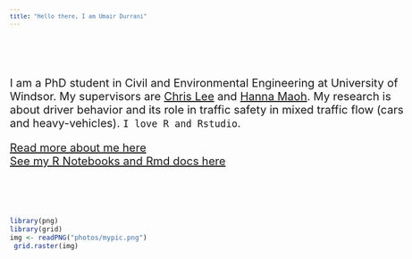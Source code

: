 ```yaml
---
title: "Hello there, I am Umair Durrani"
---
```


<style type="text/css">

body, td {
   font-size: 20px;
}
code.r{
  font-size: 12px;
}
pre {
  font-size: 12px
}
</style>
  
  
  


<div class = "row">
<div class = "col-md-6">
<br>
<br>
<p style="text-align: left;">
I am a PhD student in Civil and Environmental Engineering at University of Windsor. My supervisors are [Chris Lee](http://www.uwindsor.ca/engineering/civil/92/dr-chris-lee/) and [Hanna Maoh](http://www.uwindsor.ca/engineering/civil/91/dr-hanna-maoh). My research is about driver behavior and its role in traffic safety in mixed traffic flow (cars and heavy-vehicles). `I love R and Rstudio`.     
</p>  

[Read more about me here](about.html){.continue-link}  
[See my R Notebooks and Rmd docs here](http://rpubs.com/durraniu/)

</div>
<div class = "col-md-6">

<br>
<br>
```r
library(png)
library(grid)
img <- readPNG("photos/mypic.png")
 grid.raster(img)
```

</div>
</div>